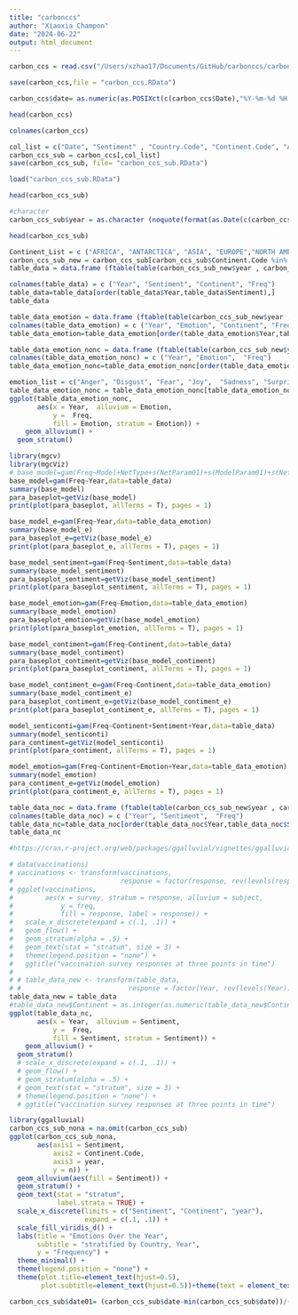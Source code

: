 ```yaml
---
title: "carbonccs"
author: "Xiaoxia Champon"
date: "2024-06-22"
output: html_document
---
```


```r
carbon_ccs = read.csv("/Users/xzhao17/Documents/GitHub/carbonccs/carbonccs.csv")
```
```r
save(carbon_ccs,file = "carbon_ccs.RData")
```


```r
carbon_ccs$date= as.numeric(as.POSIXct(c(carbon_ccs$Date),"%Y-%m-%d %H:%M:%S",tz="EST"))

```

```r
head(carbon_ccs)
```


```r
colnames(carbon_ccs)
```
```r
col_list = c("Date", "Sentiment" , "Country.Code", "Continent.Code", "Author", "Gender", "Impressions", "Emotion", "date")
carbon_ccs_sub = carbon_ccs[,col_list]
save(carbon_ccs_sub, file= "carbon_ccs_sub.RData")
```

```r
load("carbon_ccs_sub.RData")
```


```r
head(carbon_ccs_sub)
```


```r
#character
carbon_ccs_sub$year = as.character (noquote(format(as.Date(c(carbon_ccs_sub$Date)), "%Y")))
```


```r
head(carbon_ccs_sub)
```


```r
Continent_List = c ("AFRICA", "ANTARCTICA", "ASIA", "EUROPE","NORTH AMERICA", "OCEANIA", "SOUTH AMERICA")
carbon_ccs_sub_new = carbon_ccs_sub[carbon_ccs_sub$Continent.Code %in% Continent_List ,]
table_data = data.frame (ftable(table(carbon_ccs_sub_new$year , carbon_ccs_sub_new$Sentiment,carbon_ccs_sub_new$Continent.Code)))
```

```r
colnames(table_data) = c ("Year", "Sentiment", "Continent", "Freq")
table_data=table_data[order(table_data$Year,table_data$Sentiment),]
table_data
```

```r
table_data_emotion = data.frame (ftable(table(carbon_ccs_sub_new$year , carbon_ccs_sub_new$Emotion,carbon_ccs_sub_new$Continent.Code)))
colnames(table_data_emotion) = c ("Year", "Emotion", "Continent", "Freq")
table_data_emotion=table_data_emotion[order(table_data_emotion$Year,table_data_emotion$Emotion),]
```

```r

table_data_emotion_nonc = data.frame (ftable(table(carbon_ccs_sub_new$year , carbon_ccs_sub_new$Emotion)))
colnames(table_data_emotion_nonc) = c ("Year", "Emotion",  "Freq")
table_data_emotion_nonc=table_data_emotion_nonc[order(table_data_emotion_nonc$Year,table_data_emotion_nonc$Emotion),]

emotion_list = c("Anger", "Disgust", "Fear", "Joy",  "Sadness", "Surprise")
table_data_emotion_nonc = table_data_emotion_nonc[table_data_emotion_nonc$Emotion %in% emotion_list,]
ggplot(table_data_emotion_nonc,
       aes(x = Year,  alluvium = Emotion,
           y =  Freq,
           fill = Emotion, stratum = Emotion)) +
    geom_alluvium() +
  geom_stratum()
```



```r
library(mgcv)
library(mgcViz)
# base_model=gam(Freq~Model+NetType+s(NetParam01)+s(ModelParam01)+s(NetParam01,by=NetType)+s(ModelParam01,by=Model),data=cc_n1000_sub_non_zero)
base_model=gam(Freq~Year,data=table_data)
summary(base_model)
para_baseplot=getViz(base_model)
print(plot(para_baseplot, allTerms = T), pages = 1)

```
```r
base_model_e=gam(Freq~Year,data=table_data_emotion)
summary(base_model_e)
para_baseplot_e=getViz(base_model_e)
print(plot(para_baseplot_e, allTerms = T), pages = 1)
```




```r
base_model_sentiment=gam(Freq~Sentiment,data=table_data)
summary(base_model_sentiment)
para_baseplot_sentiment=getViz(base_model_sentiment)
print(plot(para_baseplot_sentiment, allTerms = T), pages = 1)
```


```r
base_model_emotion=gam(Freq~Emotion,data=table_data_emotion)
summary(base_model_emotion)
para_baseplot_emotion=getViz(base_model_emotion)
print(plot(para_baseplot_emotion, allTerms = T), pages = 1)
```




```r
base_model_contiment=gam(Freq~Continent,data=table_data)
summary(base_model_contiment)
para_baseplot_contiment=getViz(base_model_contiment)
print(plot(para_baseplot_contiment, allTerms = T), pages = 1)
```


```r
base_model_contiment_e=gam(Freq~Continent,data=table_data_emotion)
summary(base_model_contiment_e)
para_baseplot_contiment_e=getViz(base_model_contiment_e)
print(plot(para_baseplot_contiment_e, allTerms = T), pages = 1)
```




```r
model_senticonti=gam(Freq~Continent+Sentiment+Year,data=table_data)
summary(model_senticonti)
para_contiment=getViz(model_senticonti)
print(plot(para_contiment, allTerms = T), pages = 1)
```

```r
model_emotion=gam(Freq~Continent+Emotion+Year,data=table_data_emotion)
summary(model_emotion)
para_contiment_e=getViz(model_emotion)
print(plot(para_contiment_e, allTerms = T), pages = 1)
```


```r
table_data_noc = data.frame (ftable(table(carbon_ccs_sub_new$year , carbon_ccs_sub_new$Sentiment)))
colnames(table_data_noc) = c ("Year", "Sentiment",  "Freq")
table_data_nc=table_data_noc[order(table_data_noc$Year,table_data_noc$Sentiment),]
table_data_nc
```


```r
#https://cran.r-project.org/web/packages/ggalluvial/vignettes/ggalluvial.html

# data(vaccinations)
# vaccinations <- transform(vaccinations,
#                           response = factor(response, rev(levels(response))))
# ggplot(vaccinations,
#        aes(x = survey, stratum = response, alluvium = subject,
#            y = freq,
#            fill = response, label = response)) +
#   scale_x_discrete(expand = c(.1, .1)) +
#   geom_flow() +
#   geom_stratum(alpha = .5) +
#   geom_text(stat = "stratum", size = 3) +
#   theme(legend.position = "none") +
#   ggtitle("vaccination survey responses at three points in time")
# 
# # table_data_new <- transform(table_data,
# #                           response = factor(Year, rev(levels(Year))))
table_data_new = table_data
#table_data_new$Continent = as.integer(as.numeric(table_data_new$Continent))
ggplot(table_data_nc,
       aes(x = Year,  alluvium = Sentiment,
           y =  Freq,
           fill = Sentiment, stratum = Sentiment)) +
    geom_alluvium() +
  geom_stratum()
  # scale_x_discrete(expand = c(.1, .1)) +
  # geom_flow() +
  # geom_stratum(alpha = .5) +
  # geom_text(stat = "stratum", size = 3) +
  # theme(legend.position = "none") +
  # ggtitle("vaccination survey responses at three points in time")
```


```r
library(ggalluvial)
carbon_ccs_sub_nona = na.omit(carbon_ccs_sub)
ggplot(carbon_ccs_sub_nona,
       aes(axis1 = Sentiment,
           axis2 = Continent.Code,
           axis3 = year,
           y = n)) +
  geom_alluvium(aes(fill = Sentiment)) +
  geom_stratum() +
  geom_text(stat = "stratum", 
            label.strata = TRUE) +
  scale_x_discrete(limits = c("Sentiment", "Continent", "year"),
                   expand = c(.1, .1)) +
  scale_fill_viridis_d() +
  labs(title = "Emotions Over the Year",
       subtitle = "stratified by Country, Year",
       y = "Frequency") +
  theme_minimal() +
  theme(legend.position = "none") +
  theme(plot.title=element_text(hjust=0.5),
        plot.subtitle=element_text(hjust=0.5))+theme(text = element_text(size = 20))  
```





```r
carbon_ccs_sub$date01= (carbon_ccs_sub$date-min(carbon_ccs_sub$date))/(max(carbon_ccs_sub$date)-min((carbon_ccs_sub$date)))
```

